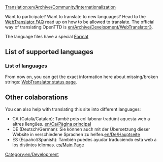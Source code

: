 [[Translation:en/Archive/Community/Internationalization]]
[[Category:en/Development]]

Want to participate? Want to translate to new languages? Head to the [http://translator.openttd.org/en/faq WebTranslator FAQ] read up on how to be allowed to translate. The official way of translating OpenTTD is [[en/Archive/Development/WebTranslator3]].

The language files have a special [[en/Archive/Source/OpenTTDDevBlackBook/Format of langfiles|Format]]

=='''List of supported languages'''==

==='''List of languages'''===
From now on, you can get the exact information here about missing/broken strings:
[http://translator.openttd.org/status WebTranslator status page].

=='''Other colaborations'''==
You can also help with translating this site into different languages:

*CA (Català/Catalan): També pots col·laborar traduïnt aquesta web a altres llengües. [[en/Ca/Pàgina principal]] 
*DE (Deutsch/German): Sie können auch mit der Übersetzung dieser Website in verschiedene Sprachen zu helfen.[[en/De/Hauptseite]]
*ES (Español/Spanish): También puedes ayudar traduciendo esta web a los distintos idiomas. [[es/Main Page]]